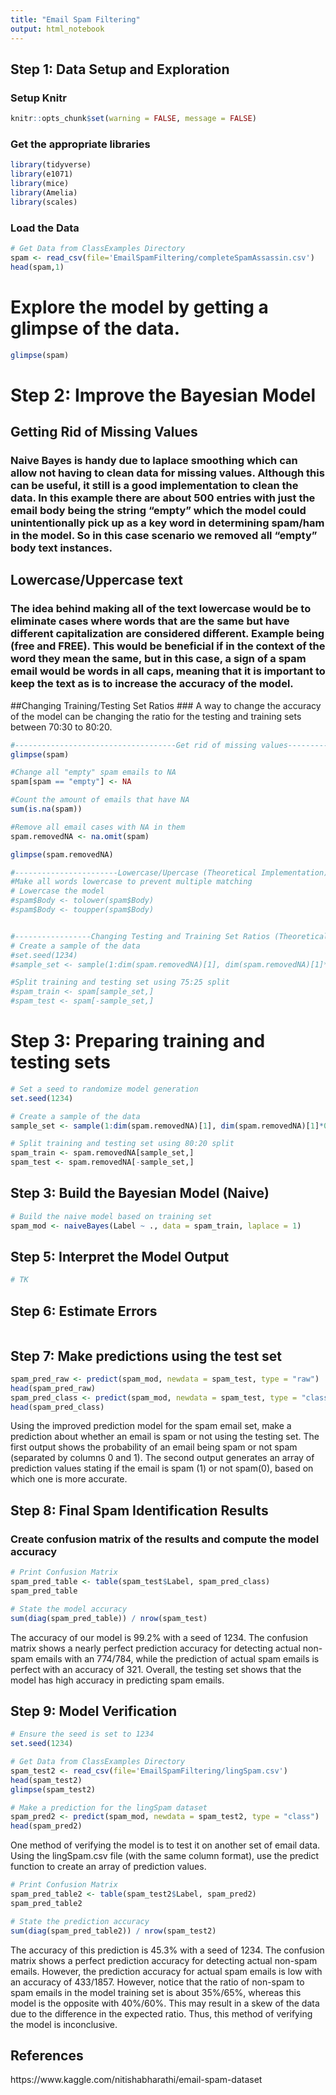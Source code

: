 ```yaml
---
title: "Email Spam Filtering"
output: html_notebook
---
```


## Step 1: Data Setup and Exploration

### Setup Knitr
```r
knitr::opts_chunk$set(warning = FALSE, message = FALSE)
```

### Get the appropriate libraries
```r
library(tidyverse)
library(e1071)
library(mice)
library(Amelia)
library(scales)
```

### Load the Data
```r
# Get Data from ClassExamples Directory
spam <- read_csv(file='EmailSpamFiltering/completeSpamAssassin.csv')
head(spam,1)
```

# Explore the model by getting a glimpse of the data.
```r
glimpse(spam)
```


# Step 2: Improve the Bayesian Model

## Getting Rid of Missing Values
### Naive Bayes is handy due to laplace smoothing which can allow not having to clean data for missing values. Although this can be useful, it still is a good implementation to clean the data. In this example there are about 500 entries with just the email body being the string "empty" which the model could unintentionally pick up as a key word in determining spam/ham in the model. So in this case scenario we removed all "empty" body text instances.

## Lowercase/Uppercase text
### The idea behind making all of the text lowercase would be to eliminate cases where words that are the same but have different capitalization are considered different. Example being (free and FREE). This would be beneficial if in the context of the word they mean the same, but in this case, a sign of a spam email would be words in all caps, meaning that it is important to keep the text as is to increase the accuracy of the model.

##Changing Training/Testing Set Ratios
### A way to change the accuracy of the model can be changing the ratio for the testing and training sets between 70:30 to 80:20.
```r
#------------------------------------Get rid of missing values---------------------------------------------------------
glimpse(spam)

#Change all "empty" spam emails to NA
spam[spam == "empty"] <- NA

#Count the amount of emails that have NA
sum(is.na(spam))

#Remove all email cases with NA in them
spam.removedNA <- na.omit(spam)

glimpse(spam.removedNA)

#-----------------------Lowercase/Upercase (Theoretical Implementation)-----------------------------------------
#Make all words lowercase to prevent multiple matching
# Lowercase the model
#spam$Body <- tolower(spam$Body)
#spam$Body <- toupper(spam$Body)


#-----------------Changing Testing and Training Set Ratios (Theoretical Implementation)---------------------------
# Create a sample of the data
#set.seed(1234)
#sample_set <- sample(1:dim(spam.removedNA)[1], dim(spam.removedNA)[1]*0.75)

#Split training and testing set using 75:25 split
#spam_train <- spam[sample_set,]
#spam_test <- spam[-sample_set,]

```

# Step 3: Preparing training and testing sets
```r
# Set a seed to randomize model generation
set.seed(1234)

# Create a sample of the data
sample_set <- sample(1:dim(spam.removedNA)[1], dim(spam.removedNA)[1]*0.80)

# Split training and testing set using 80:20 split
spam_train <- spam.removedNA[sample_set,]
spam_test <- spam.removedNA[-sample_set,]
```

## Step 3: Build the Bayesian Model (Naive)
```r
# Build the naive model based on training set
spam_mod <- naiveBayes(Label ~ ., data = spam_train, laplace = 1)

```





## Step 5: Interpret the Model Output
```r
# TK
```


## Step 6: Estimate Errors
```r

```


## Step 7: Make predictions using the test set
```r
spam_pred_raw <- predict(spam_mod, newdata = spam_test, type = "raw")
head(spam_pred_raw)
spam_pred_class <- predict(spam_mod, newdata = spam_test, type = "class")
head(spam_pred_class)
```

Using the improved prediction model for the spam email set, make a prediction about whether an email is spam or not using the testing set.
The first output shows the probability of an email being spam or not spam (separated by columns 0 and 1). The second output generates an array of prediction values stating if the email is spam (1) or not spam(0), based on which one is more accurate.


## Step 8: Final Spam Identification Results

### Create confusion matrix of the results and compute the model accuracy
```r
# Print Confusion Matrix
spam_pred_table <- table(spam_test$Label, spam_pred_class)
spam_pred_table

# State the model accuracy
sum(diag(spam_pred_table)) / nrow(spam_test)
```

The accuracy of our model is 99.2% with a seed of 1234. The confusion matrix shows a nearly perfect prediction accuracy for detecting actual non-spam emails with an 774/784, while the prediction of actual spam emails is perfect with an accuracy of 321. Overall, the testing set shows that the model has high accuracy in predicting spam emails.


## Step 9: Model Verification
```r
# Ensure the seed is set to 1234
set.seed(1234)

# Get Data from ClassExamples Directory
spam_test2 <- read_csv(file='EmailSpamFiltering/lingSpam.csv')
head(spam_test2)
glimpse(spam_test2)

# Make a prediction for the lingSpam dataset
spam_pred2 <- predict(spam_mod, newdata = spam_test2, type = "class")
head(spam_pred2)
```

One method of verifying the model is to test it on another set of email data. Using the lingSpam.csv file (with the same column format), use the predict function to create an array of prediction values.

```r
# Print Confusion Matrix
spam_pred_table2 <- table(spam_test2$Label, spam_pred2)
spam_pred_table2

# State the prediction accuracy
sum(diag(spam_pred_table2)) / nrow(spam_test2)
```

The accuracy of this prediction is 45.3% with a seed of 1234. The confusion matrix shows a perfect prediction accuracy for detecting actual non-spam emails. However, the prediction accuracy for actual spam emails is low with an accuracy of 433/1857. However, notice that the ratio of non-spam to spam emails in the model training set is about 35%/65%, whereas this model is the opposite with 40%/60%. This may result in a skew of the data due to the difference in the expected ratio. Thus, this method of verifying the model is inconclusive.

## References
https://www.kaggle.com/nitishabharathi/email-spam-dataset